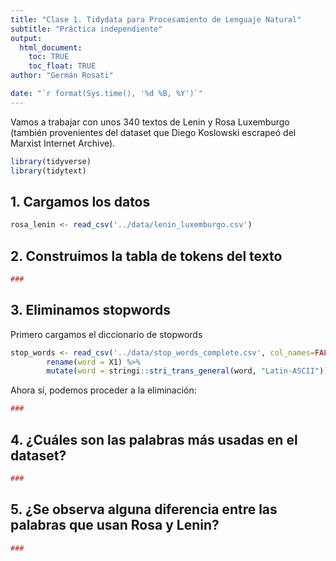 ```yaml
---
title: "Clase 1. Tidydata para Procesamiento de Lenguaje Natural"
subtitle: "Práctica independiente"
output: 
  html_document:
    toc: TRUE
    toc_float: TRUE
author: "Germán Rosati"

date: "`r format(Sys.time(), '%d %B, %Y')`"
---
```


Vamos a trabajar con unos 340 textos de Lenin y Rosa Luxemburgo (también provenientes del dataset que Diego Koslowski escrapeó del Marxist Internet Archive).

```r
library(tidyverse)
library(tidytext)
```

## 1. Cargamos los datos

```r
rosa_lenin <- read_csv('../data/lenin_luxemburgo.csv')
```

## 2. Construimos la tabla de tokens del texto
```r
###
```

## 3. Eliminamos stopwords

Primero cargamos el diccionario de stopwords

```r
stop_words <- read_csv('../data/stop_words_complete.csv', col_names=FALSE) %>%
        rename(word = X1) %>%
        mutate(word = stringi::stri_trans_general(word, "Latin-ASCII"))
```
Ahora sí, podemos proceder a la eliminación:
```r
###
```

## 4. ¿Cuáles son las palabras más usadas en el dataset?
```r
###
```

## 5. ¿Se observa alguna diferencia entre las palabras que usan Rosa y Lenin?
```r
###
```
